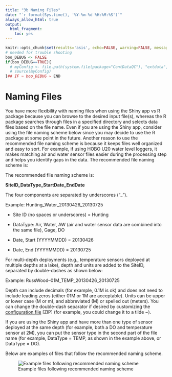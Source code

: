 ```yaml
---
title: "3b Naming Files"
date: "`r format(Sys.time(), '%Y-%m-%d %H:%M:%S')`"
always_allow_html: true
output:
  html_fragment:
    toc: yes
---
```


```r
knitr::opts_chunk$set(results='asis', echo=FALSE, warning=FALSE, message = FALSE)
# needed for trouble shooting
boo_DEBUG <- FALSE
if(boo_DEBUG==TRUE){
  # myConfig <- file.path(system.file(package="ContDataQC"), "extdata", "config.ORIG.R")
  # source(myConfig)
}## IF ~ boo_DEBUG ~ END
```

# Naming Files

You have more flexibility with naming files when using the Shiny app vs R 
package because you can browse to the desired input file(s), whereas the R 
package searches through files in a specified directory and selects data files 
based on the file name. Even if you are using the Shiny app, consider using the 
file naming scheme below since you may decide to use the R package at some point
in the future. Another reason to use the recommended file naming scheme is 
because it keeps files well organized and easy to sort. For example, if using 
HOBO U20 water level loggers, it makes matching air and water sensor files 
easier during the processing step and helps you identify gaps in the data.
The recommended file naming scheme is:

The recommended file naming scheme is: 

**SiteID_DataType_StartDate_EndDate**

The four components are separated by underscores (“_”).

Example: Hunting_Water_20130426_20130725

* Site ID (no spaces or underscores) = Hunting

*	DataType: Air, Water, AW (air and water sensor data are combined into the same
file), Gage, DO

* Date, Start (YYYYMMDD) = 20130426

* Date, End (YYYYMMDD) = 20130725

For multi-depth deployments (e.g., temperature sensors deployed at multiple 
depths at a lake), depth and units are added to the SiteID, separated by 
double-dashes as shown below: 

Example: RussWood--01M_TEMP_20130426_20130725

Depth can include decimals (for example, 0.1M is ok) and does not need to 
include leading zeros (either 01M or 1M are acceptable). Units can be upper or 
lower case (M or m), and abbreviated (M) or spelled out (meters). You can change
the double-dash separator if desired by customizing the 
[configuration file](Config_default.zip) [ZIP] (for example, you could change it to a
tilde ~).

If you are using the Shiny app and have more than one type of sensor deployed at
the same depth (for example, both a DO and temperature sensor at 2M), you can 
put the sensor type in the second part of the file name (for example, DataType = 
TEMP, as shown in the example above, or DataType = DO).

Below are examples of files that follow the recommended naming scheme.

![Example files following recommended naming scheme](RMD_Images/Fig_NamingFiles_v1_20210617.png)

